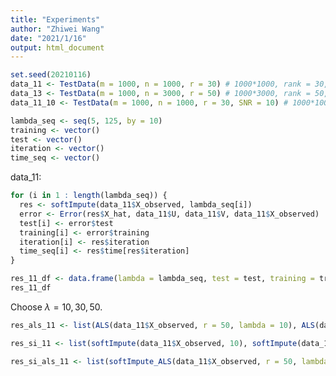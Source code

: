 ```yaml
---
title: "Experiments"
author: "Zhiwei Wang"
date: "2021/1/16"
output: html_document
---
```


```r
set.seed(20210116)
data_11 <- TestData(m = 1000, n = 1000, r = 30) # 1000*1000, rank = 30, SNR = 1
data_13 <- TestData(m = 1000, n = 3000, r = 50) # 1000*3000, rank = 50, SNR = 1
data_11_10 <- TestData(m = 1000, n = 1000, r = 30, SNR = 10) # 1000*1000, rank = 30, SNR = 10
```

```r
lambda_seq <- seq(5, 125, by = 10)
training <- vector()
test <- vector()
iteration <- vector()
time_seq <- vector()
```

data_11:
```r
for (i in 1 : length(lambda_seq)) {
  res <- softImpute(data_11$X_observed, lambda_seq[i])
  error <- Error(res$X_hat, data_11$U, data_11$V, data_11$X_observed)
  test[i] <- error$test
  training[i] <- error$training
  iteration[i] <- res$iteration
  time_seq[i] <- res$time[res$iteration]
}

res_11_df <- data.frame(lambda = lambda_seq, test = test, training = training, iteration = iteration, time = time_seq)
res_11_df
```

Choose $\lambda = 10, 30, 50$.
```r
res_als_11 <- list(ALS(data_11$X_observed, r = 50, lambda = 10), ALS(data_11$X_observed, r = 50, lambda = 30), ALS(data_11$X_observed, r = 50, lambda = 50))

res_si_11 <- list(softImpute(data_11$X_observed, 10), softImpute(data_11$X_observed, 30), softImpute(data_11$X_observed, 50))

res_si_als_11 <- list(softImpute_ALS(data_11$X_observed, r = 50, lambda = 10), softImpute_ALS(data_11$X_observed, r = 50, lambda = 30), softImpute_ALS(data_11$X_observed, r = 50, lambda = 50))
```

